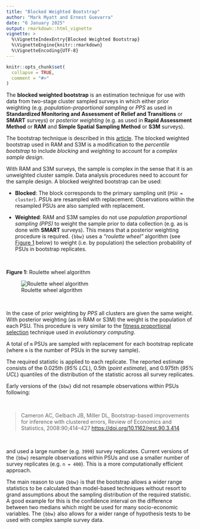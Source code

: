 ```yaml
---
title: "Blocked Weighted Bootstrap"
author: "Mark Myatt and Ernest Guevarra"
date: "6 January 2025"
output: rmarkdown::html_vignette
vignette: >
  %\VignetteIndexEntry{Blocked Weighted Bootstrap}
  %\VignetteEngine{knitr::rmarkdown}
  %\VignetteEncoding{UTF-8}
---
```


```r
knitr::opts_chunk$set(
  collapse = TRUE,
  comment = "#>"
)
```

The **blocked weighted bootstrap** is an estimation technique for use with data from two-stage cluster sampled surveys in which either prior weighting (e.g. *population-proportional sampling* or *PPS* as used in **Standardized Monitoring and Assessment of Relief and Transitions** or **SMART** surveys) or *posterior weighting* (e.g. as used in **Rapid Assessment Method** or **RAM** and **Simple Spatial Sampling Method** or **S3M** surveys).

The bootstrap technique is described in this [article](https://en.wikipedia.org/wiki/Bootstrapping_(statistics)). The blocked weighted bootstrap used in RAM and S3M is a modification to the *percentile bootstrap* to include *blocking* and *weighting* to account for a *complex sample design*.

With RAM and S3M surveys, the sample is complex in the sense that it is an unweighted cluster sample. Data analysis procedures need to account for the sample design. A blocked weighted bootstrap can be used:

* **Blocked**: The block corresponds to the primary sampling unit (`PSU = cluster`). *PSU*s are resampled with replacement. Observations within the resampled PSUs are also sampled with replacement.

* **Weighted**: RAM and S3M samples do not use *population proportional sampling (PPS)* to weight the sample prior to data collection (e.g. as is done with **SMART** surveys). This means that a posterior weighting procedure is required. `{bbw}` uses a *"roulette wheel"* algorithm (see [Figure 1](#FIG1) below) to weight (i.e. by population) the selection probability of PSUs in bootstrap replicates.

<br/>

<a name="FIG1"></a>
**Figure 1:** Roulette wheel algorithm
<p align="center">
![Roulette wheel algorithm](../man/figures/rouletteWheel.png)
</p>

<br/>

In the case of prior weighting by *PPS* all clusters are given the same weight. With posterior weighting (as in RAM or S3M) the weight is the population of each PSU. This procedure is very similar to the [fitness proportional selection](https://en.wikipedia.org/wiki/Fitness_proportionate_selection) technique used in *evolutionary computing*.

A total of `m` PSUs are sampled with replacement for each bootstrap replicate (where `m` is the number of PSUs in the survey sample).

The required statistic is applied to each replicate. The reported estimate consists of the 0.025th (*95\% LCL*), 0.5th (*point estimate*), and 0.975th (*95\% UCL*) quantiles of the distribution of the statistic across all survey replicates.

Early versions of the `{bbw}` did not resample observations within PSUs following:

<br/>

> Cameron AC, Gelbach JB, Miller DL, Bootstrap-based improvements for inference with clustered errors, Review of Economics and Statistics, 2008:90;414–427 <https://doi.org/10.1162/rest.90.3.414>

<br/>

and used a large number (e.g. `3999`) survey replicates. Current versions of the `{bbw}` resample observations within PSUs and use a smaller number of survey replicates (e.g. `n = 400`). This is a more computationally efficient approach.

The main reason to use `{bbw}` is that the bootstrap allows a wider range statistics to be calculated than model-based techniques without resort to grand assumptions about the sampling distribution of the required statistic. A good example for this is the confidence interval on the difference between two medians which might be used for many socio-economic variables. The `{bbw}` also allows for a wider range of hypothesis tests to be used with complex sample survey data.
